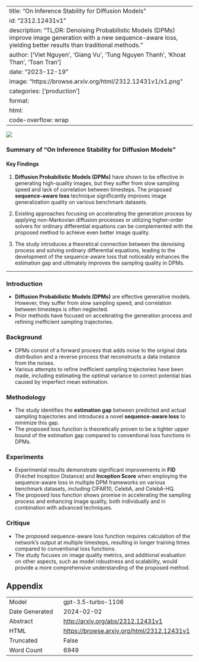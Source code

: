 
---
title: "On Inference Stability for Diffusion Models"
id: "2312.12431v1"
description: "TL;DR: Denoising Probabilistic Models (DPMs) improve image generation with a new sequence-aware loss, yielding better results than traditional methods."
author: ['Viet Nguyen', 'Giang Vu', 'Tung Nguyen Thanh', 'Khoat Than', 'Toan Tran']
date: "2023-12-19"
image: "https://browse.arxiv.org/html/2312.12431v1/x1.png"
categories: ['production']
format:
  html:
    code-overflow: wrap
---

![](https://browse.arxiv.org/html/2312.12431v1/x1.png)

### Summary of "On Inference Stability for Diffusion Models"

#### Key Findings
1. **Diffusion Probabilistic Models (DPMs)** have shown to be effective in generating high-quality images, but they suffer from slow sampling speed and lack of correlation between timesteps. The proposed **sequence-aware loss** technique significantly improves image generalization quality on various benchmark datasets.
  
2. Existing approaches focusing on accelerating the generation process by applying non-Markovian diffusion processes or utilizing higher-order solvers for ordinary differential equations can be complemented with the proposed method to achieve even better image quality.

3. The study introduces a theoretical connection between the denoising process and solving ordinary differential equations, leading to the development of the sequence-aware loss that noticeably enhances the estimation gap and ultimately improves the sampling quality in DPMs.

---

### Introduction
- **Diffusion Probabilistic Models (DPMs)** are effective generative models. However, they suffer from slow sampling speed, and correlation between timesteps is often neglected.
- Prior methods have focused on accelerating the generation process and refining inefficient sampling trajectories.

### Background
- DPMs consist of a forward process that adds noise to the original data distribution and a reverse process that reconstructs a data instance from the noises.
- Various attempts to refine inefficient sampling trajectories have been made, including estimating the optimal variance to correct potential bias caused by imperfect mean estimation.

### Methodology
- The study identifies the **estimation gap** between predicted and actual sampling trajectories and introduces a novel **sequence-aware loss** to minimize this gap.
- The proposed loss function is theoretically proven to be a tighter upper bound of the estimation gap compared to conventional loss functions in DPMs.

### Experiments
- Experimental results demonstrate significant improvements in **FID** (Fréchet Inception Distance) and **Inception Score** when employing the sequence-aware loss in multiple DPM frameworks on various benchmark datasets, including CIFAR10, CelebA, and CelebA-HQ.
- The proposed loss function shows promise in accelerating the sampling process and enhancing image quality, both individually and in combination with advanced techniques.

### Critique
- The proposed sequence-aware loss function requires calculation of the network's output at multiple timesteps, resulting in longer training times compared to conventional loss functions.
- The study focuses on image quality metrics, and additional evaluation on other aspects, such as model robustness and scalability, would provide a more comprehensive understanding of the proposed method.

## Appendix

|          |          |
|----------|----------|
| Model     | gpt-3.5-turbo-1106       |
| Date Generated     | 2024-02-02       |
| Abstract | [http://arxiv.org/abs/2312.12431v1](http://arxiv.org/abs/2312.12431v1)        |
| HTML     | [https://browse.arxiv.org/html/2312.12431v1](https://browse.arxiv.org/html/2312.12431v1)       |
| Truncated       | False       |
| Word Count       | 6949       |